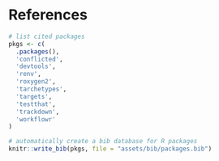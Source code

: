 # References {-}

```r
# list cited packages
pkgs <- c(
  .packages(),
  'conflicted',
  'devtools',
  'renv',
  'roxygen2',
  'tarchetypes',
  'targets',
  'testthat',
  'trackdown',
  'workflowr'
)

# automatically create a bib database for R packages
knitr::write_bib(pkgs, file = "assets/bib/packages.bib")


```
